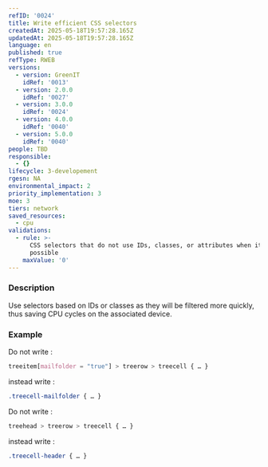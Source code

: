 ```yaml
---
refID: '0024'
title: Write efficient CSS selectors
createdAt: 2025-05-18T19:57:28.165Z
updatedAt: 2025-05-18T19:57:28.165Z
language: en
published: true
refType: RWEB
versions:
  - version: GreenIT
    idRef: '0013'
  - version: 2.0.0
    idRef: '0027'
  - version: 3.0.0
    idRef: '0024'
  - version: 4.0.0
    idRef: '0040'
  - version: 5.0.0
    idRef: '0040'
people: TBD
responsible:
  - {}
lifecycle: 3-developement
rgesn: NA
environmental_impact: 2
priority_implementation: 3
moe: 3
tiers: network
saved_resources:
  - cpu
validations:
  - rule: >-
      CSS selectors that do not use IDs, classes, or attributes when it's
      possible
    maxValue: '0'
---
```


### Description

Use selectors based on IDs or classes as they will be filtered more quickly, thus saving CPU cycles on the associated device.

### Example

Do not write :

```css
treeitem[mailfolder = "true"] > treerow > treecell { … }
```

instead write :

```css
.treecell-mailfolder { … }
```

Do not write :

```css
treehead > treerow > treecell { … }
```

instead write :

```css
.treecell-header { … }
```
